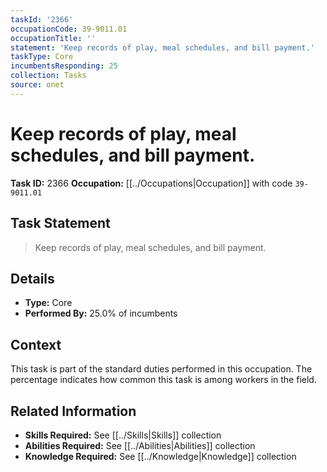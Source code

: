 ```yaml
---
taskId: '2366'
occupationCode: 39-9011.01
occupationTitle: ''
statement: 'Keep records of play, meal schedules, and bill payment.'
taskType: Core
incumbentsResponding: 25
collection: Tasks
source: onet
---
```

# Keep records of play, meal schedules, and bill payment.

**Task ID:** 2366
**Occupation:** [[../Occupations|Occupation]] with code `39-9011.01`

## Task Statement

> Keep records of play, meal schedules, and bill payment.

## Details

- **Type:** Core
- **Performed By:** 25.0% of incumbents

## Context

This task is part of the standard duties performed in this occupation. The percentage indicates how common this task is among workers in the field.

## Related Information

- **Skills Required:** See [[../Skills|Skills]] collection
- **Abilities Required:** See [[../Abilities|Abilities]] collection
- **Knowledge Required:** See [[../Knowledge|Knowledge]] collection
